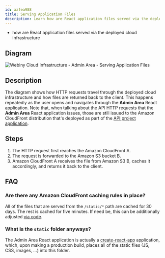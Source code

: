 ```yaml
---
id: aafea988
title: Serving Application Files
description: Learn how are React application files served via the deployed cloud infrastructure.
---
```



<Alert type="success" title="What you’ll learn">

- how are React application files served via the deployed cloud infrastructure

</Alert>

## Diagram

![Webiny Cloud Infrastructure - Admin Area - Serving Application Files](./assets/serving-application-files/webiny_admin_page_visit.png)

## Description

The diagram shows how HTTP requests travel through the deployed cloud infrastructure and how files are returned back to the client. This happens repeatedly as the user opens and navigates through the **Admin Area** React application. Note that, when talking about the API HTTP requests that the **Admin Area** React application issues, those are still issued to the Amazon CloudFront distribution that's deployed as part of the [API project application](/docs/{version}/architecture/api/overview).

## Steps

1. The HTTP request first reaches the Amazon CloudFront <diagram-letter>A</diagram-letter>.
2. The request is forwarded to the Amazon S3 bucket <diagram-letter>B</diagram-letter>.
3. Amazon CloudFront <diagram-letter>A</diagram-letter> receives the file from Amazon S3 <diagram-letter>B</diagram-letter>, caches it accordingly, and returns it back to the client.

## FAQ

### Are there any Amazon CloudFront caching rules in place?

All of the files that are served from the `/static/*` path are cached for 30 days. The rest is cached for five minutes. If need be, this can be additionally adjusted [via code](https://github.com/webiny/webiny-js/blob/v5/packages/cwp-template-aws/template/apps/admin/pulumi/cloudfront.ts).

### What is the `static` folder anyways?

The Admin Area React application is actually a [create-react-app](https://create-react-app.dev/) application, which, upon making a production build, places all of the static files (JS, CSS, images, ...) into this folder.
